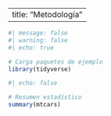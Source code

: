 ﻿---
title: "Metodología"
---

```r
#| message: false
#| warning: false
#| echo: true

# Carga paquetes de ejemplo
library(tidyverse)
```

```r
#| echo: false

# Resumen estadístico
summary(mtcars)
```
